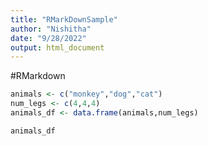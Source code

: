 ```yaml
---
title: "RMarkDownSample"
author: "Nishitha"
date: "9/28/2022"
output: html_document
---
```

#RMarkdown
```r
animals <- c("monkey","dog","cat")
num_legs <- c(4,4,4)
animals_df <- data.frame(animals,num_legs)
```

```r
animals_df
```
